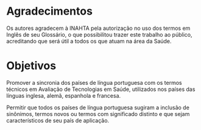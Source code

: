 # Agradecimentos

Os autores agradecem à INAHTA pela autorização no uso dos termos em Inglês de seu Glossário, o que possibilitou trazer este  trabalho ao público, acreditando que será útil  a todos os que atuam na área da Saúde.

# Objetivos 

Promover a sincronia dos países de língua portuguesa com os termos técnicos em  Avaliação de Tecnologias em Saúde, utilizados  nos países das línguas inglesa, alemã, espanhola e francesa.

Permitir que todos os países de língua portuguesa sugiram a inclusão de sinônimos, termos novos ou  termos com significado distinto e que sejam característicos de seu país de aplicação.
